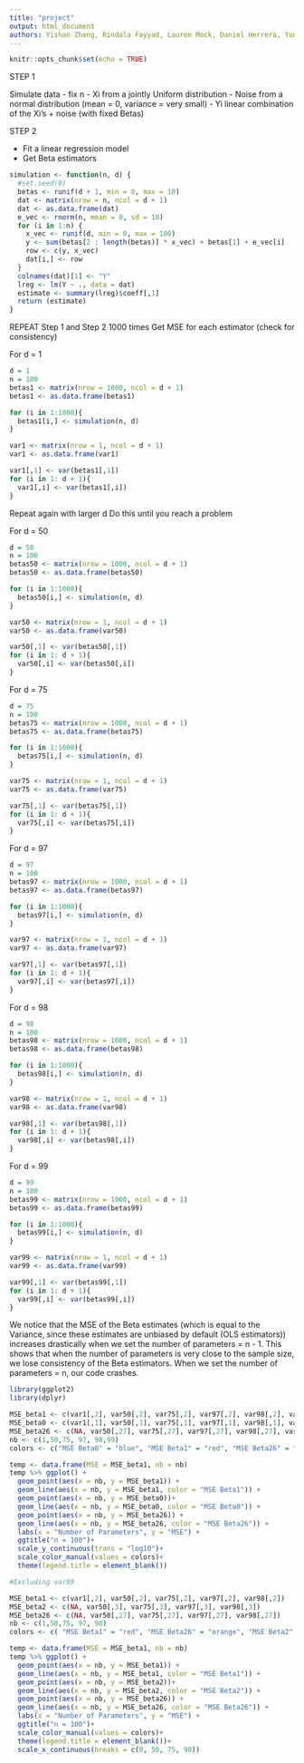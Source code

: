 ```yaml
---
title: "project"
output: html_document
authors: Yishan Zheng, Rindala Fayyad, Lauren Mock, Daniel Herrera, Yuning Liu, Jinyi Che
---
```


```r
knitr::opts_chunk$set(echo = TRUE)
```
STEP 1

Simulate data
- fix n 
- Xi from a jointly Uniform distribution
- Noise from a normal distribution (mean = 0, variance = very small)
- Yi linear combination of the Xi's + noise (with fixed Betas)

STEP 2

- Fit a linear regression model
- Get Beta estimators 

```r
simulation <- function(n, d) {
  #set.seed(0)
  betas <- runif(d + 1, min = 0, max = 10)
  dat <- matrix(nrow = n, ncol = d + 1)
  dat <- as.data.frame(dat)
  e_vec <- rnorm(n, mean = 0, sd = 10)
  for (i in 1:n) {
    x_vec <- runif(d, min = 0, max = 100)
    y <- sum(betas[2 : length(betas)] * x_vec) + betas[1] + e_vec[i]
    row <- c(y, x_vec)
    dat[i,] <- row
  }
  colnames(dat)[1] <- "Y"
  lreg <- lm(Y ~ ., data = dat)
  estimate <- summary(lreg)$coeff[,1]
  return (estimate)
}


```


REPEAT Step 1 and Step 2 1000 times
Get MSE for each estimator (check for consistency)

For d = 1
```r
d = 1
n = 100
betas1 <- matrix(nrow = 1000, ncol = d + 1)
betas1 <- as.data.frame(betas1)

for (i in 1:1000){
  betas1[i,] <- simulation(n, d)
}

var1 <- matrix(nrow = 1, ncol = d + 1)
var1 <- as.data.frame(var1)

var1[,1] <- var(betas1[,1])
for (i in 1: d + 1){
  var1[,i] <- var(betas1[,i])
}

```


Repeat again with larger d
Do this until you reach a problem


For d = 50
```r
d = 50
n = 100
betas50 <- matrix(nrow = 1000, ncol = d + 1)
betas50 <- as.data.frame(betas50)

for (i in 1:1000){
  betas50[i,] <- simulation(n, d)
}

var50 <- matrix(nrow = 1, ncol = d + 1)
var50 <- as.data.frame(var50)

var50[,1] <- var(betas50[,1])
for (i in 1: d + 1){
  var50[,i] <- var(betas50[,i])
}

```

For d = 75
```r
d = 75
n = 100
betas75 <- matrix(nrow = 1000, ncol = d + 1)
betas75 <- as.data.frame(betas75)

for (i in 1:1000){
  betas75[i,] <- simulation(n, d)
}

var75 <- matrix(nrow = 1, ncol = d + 1)
var75 <- as.data.frame(var75)

var75[,1] <- var(betas75[,1])
for (i in 1: d + 1){
  var75[,i] <- var(betas75[,i])
}

```

For d = 97
```r
d = 97
n = 100
betas97 <- matrix(nrow = 1000, ncol = d + 1)
betas97 <- as.data.frame(betas97)

for (i in 1:1000){
  betas97[i,] <- simulation(n, d)
}

var97 <- matrix(nrow = 1, ncol = d + 1)
var97 <- as.data.frame(var97)

var97[,1] <- var(betas97[,1])
for (i in 1: d + 1){
  var97[,i] <- var(betas97[,i])
}

```

For d = 98
```r
d = 98
n = 100
betas98 <- matrix(nrow = 1000, ncol = d + 1)
betas98 <- as.data.frame(betas98)

for (i in 1:1000){
  betas98[i,] <- simulation(n, d)
}

var98 <- matrix(nrow = 1, ncol = d + 1)
var98 <- as.data.frame(var98)

var98[,1] <- var(betas98[,1])
for (i in 1: d + 1){
  var98[,i] <- var(betas98[,i])
}

```

For d = 99
```r
d = 99
n = 100
betas99 <- matrix(nrow = 1000, ncol = d + 1)
betas99 <- as.data.frame(betas99)

for (i in 1:1000){
  betas99[i,] <- simulation(n, d)
}

var99 <- matrix(nrow = 1, ncol = d + 1)
var99 <- as.data.frame(var99)

var99[,1] <- var(betas99[,1])
for (i in 1: d + 1){
  var99[,i] <- var(betas99[,i])
}

```

We notice that the MSE of the Beta estimates (which is equal to the Variance, since these estimates are unbiased by default (OLS estimators)) increases drastically when we set the number of parameters = n - 1. This shows that when the number of parameters is very close to the sample size, we lose consistency of the Beta estimators. When we set the number of parameters = n, our code crashes. 

```r
library(ggplot2)
library(dplyr)

MSE_beta1 <- c(var1[,2], var50[,2], var75[,2], var97[,2], var98[,2], var99[,2])
MSE_beta0 <- c(var1[,1], var50[,1], var75[,1], var97[,1], var98[,1], var99[,1])
MSE_beta26 <- c(NA, var50[,27], var75[,27], var97[,27], var98[,27], var99[,27])
nb <- c(1,50,75, 97, 98,99)
colors <- c("MSE Beta0" = "blue", "MSE Beta1" = "red", "MSE Beta26" = "orange")

temp <- data.frame(MSE = MSE_beta1, nb = nb)
temp %>% ggplot() +
  geom_point(aes(x = nb, y = MSE_beta1)) +
  geom_line(aes(x = nb, y = MSE_beta1, color = "MSE Beta1")) +
  geom_point(aes(x = nb, y = MSE_beta0))+
  geom_line(aes(x = nb, y = MSE_beta0, color = "MSE Beta0")) +
  geom_point(aes(x = nb, y = MSE_beta26)) +
  geom_line(aes(x = nb, y = MSE_beta26, color = "MSE Beta26")) +
  labs(x = "Number of Parameters", y = "MSE") + 
  ggtitle("n = 100")+
  scale_y_continuous(trans = "log10")+
  scale_color_manual(values = colors)+
  theme(legend.title = element_blank())

```

```r
#Excluding var99

MSE_beta1 <- c(var1[,2], var50[,2], var75[,2], var97[,2], var98[,2])
MSE_beta2 <- c(NA, var50[,3], var75[,3], var97[,3], var98[,3])
MSE_beta26 <- c(NA, var50[,27], var75[,27], var97[,27], var98[,27])
nb <- c(1,50,75, 97, 98)
colors <- c( "MSE Beta1" = "red", "MSE Beta26" = "orange", "MSE Beta2" = "green")

temp <- data.frame(MSE = MSE_beta1, nb = nb)
temp %>% ggplot() +
  geom_point(aes(x = nb, y = MSE_beta1)) +
  geom_line(aes(x = nb, y = MSE_beta1, color = "MSE Beta1")) +
  geom_point(aes(x = nb, y = MSE_beta2))+
  geom_line(aes(x = nb, y = MSE_beta2, color = "MSE Beta2")) +
  geom_point(aes(x = nb, y = MSE_beta26)) +
  geom_line(aes(x = nb, y = MSE_beta26, color = "MSE Beta26")) +
  labs(x = "Number of Parameters", y = "MSE") + 
  ggtitle("n = 100")+
  scale_color_manual(values = colors)+
  theme(legend.title = element_blank())+
  scale_x_continuous(breaks = c(0, 50, 75, 98))

```

